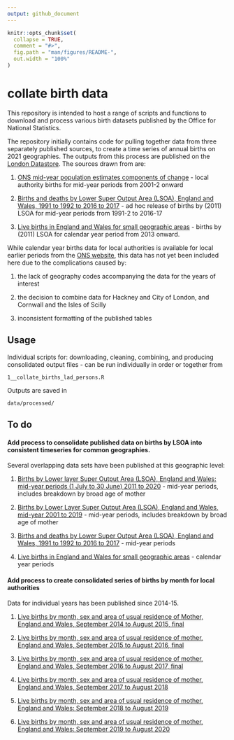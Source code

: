 ```yaml
---
output: github_document
---
```


<!-- README.md is generated from README.Rmd. Please edit that file -->

```r
knitr::opts_chunk$set(
  collapse = TRUE,
  comment = "#>",
  fig.path = "man/figures/README-",
  out.width = "100%"
)
```

# collate birth data

<!-- badges: start -->
<!-- badges: end -->

This repository is intended to host a range of scripts and functions to download and process various birth datasets published by the Office for National Statistics.   

The repository initially contains code for pulling together data from three separately published sources, to create a time series of annual births on 2021 geographies. The outputs from this process are published on the [London Datastore](https://data.london.gov.uk/dataset/annual-birth-series). The sources drawn from are:

1. [ONS mid-year population estimates components of change](https://www.ons.gov.uk/peoplepopulationandcommunity/populationandmigration/populationestimates/datasets/populationestimatesforukenglandandwalesscotlandandnorthernireland) - local authority births for mid-year periods from 2001-2 onward

2. [Births and deaths by Lower Super Output Area (LSOA), England and Wales, 1991 to 1992 to 2016 to 2017](https://www.ons.gov.uk/peoplepopulationandcommunity/birthsdeathsandmarriages/deaths/adhocs/009628birthsanddeathsbylowersuperoutputarealsoaenglandandwales1991to1992to2016to2017) - ad hoc release of births by (2011) LSOA for mid-year periods from 1991-2 to 2016-17

3. [Live births in England and Wales for small geographic areas](https://www.nomisweb.co.uk/query/construct/summary.asp?mode=construct&version=0&dataset=206) - births by (2011) LSOA for calendar year period from 2013 onward.

While calendar year births data for local authorities is available for local earlier periods from the [ONS website](https://www.ons.gov.uk/peoplepopulationandcommunity/birthsdeathsandmarriages/livebirths/datasets/birthsummarytables), this data has not yet been included here due to the complications caused by:

1. the lack of geography codes accompanying the data for the years of interest

2. the decision to combine data for Hackney and City of London, and Cornwall and the Isles of Scilly

3. inconsistent formatting of the published tables


## Usage
Individual scripts for: downloading, cleaning, combining, and producing consolidated output files - can be run individually in order or together from
```
1__collate_births_lad_persons.R
```
Outputs are saved in 
```
data/processed/
```

## To do

#### Add process to consolidate published data on births by LSOA into consistent timeseries for common geographies.

Several overlapping data sets have been published at this geographic level:

1. [Births by Lower layer Super Output Area (LSOA), England and Wales: mid-year periods (1 July to 30 June) 2011 to 2020](https://www.ons.gov.uk/peoplepopulationandcommunity/birthsdeathsandmarriages/livebirths/adhocs/14318birthsbylowerlayersuperoutputarealsoaenglandandwalesmidyearperiods1julyto30june2011to2020) - mid-year periods, includes breakdown by broad age of mother

2. [Births by Lower Layer Super Output Area (LSOA), England and Wales, mid-year 2001 to 2019](https://www.ons.gov.uk/peoplepopulationandcommunity/birthsdeathsandmarriages/livebirths/adhocs/12627birthsbylowerlayersuperoutputarealsoaenglandandwalesmidyear2001to2019) - mid-year periods, includes breakdown by broad age of mother

3. [Births and deaths by Lower Super Output Area (LSOA), England and Wales, 1991 to 1992 to 2016 to 2017](https://www.ons.gov.uk/peoplepopulationandcommunity/birthsdeathsandmarriages/deaths/adhocs/009628birthsanddeathsbylowersuperoutputarealsoaenglandandwales1991to1992to2016to2017) - mid-year periods

4. [Live births in England and Wales for small geographic areas](https://www.nomisweb.co.uk/query/construct/summary.asp?mode=construct&version=0&dataset=206) - calendar year periods

#### Add process to create consolidated series of births by month for local authorities

Data for individual years has been published since 2014-15.   

1. [Live births by month, sex and area of usual residence of Mother, England and Wales, September 2014 to August 2015, final](https://www.ons.gov.uk/peoplepopulationandcommunity/birthsdeathsandmarriages/livebirths/adhocs/006871livebirthsbymonthsexandareaofusualresidenceofmotherenglandandwalesseptember2014toaugust2015)

1. [Live births by month, sex and area of usual residence of mother, England and Wales, September 2015 to August 2016, final](https://www.ons.gov.uk/peoplepopulationandcommunity/birthsdeathsandmarriages/livebirths/adhocs/008449livebirthsbymonthsexandareaofusualresidenceofmotherenglandandwalesseptember2015toaugust2016)

2. [Live births by month, sex and area of usual residence of mother, England and Wales, September 2016 to August 2017, final](https://www.ons.gov.uk/peoplepopulationandcommunity/birthsdeathsandmarriages/livebirths/adhocs/009923livebirthsbymonthsexandareaofusualresidenceofmotherenglandandwalesseptember2016toaugust2017final)

3. [Live births by month, sex and area of usual residence of mother, England and Wales, September 2017 to August 2018](https://www.ons.gov.uk/peoplepopulationandcommunity/birthsdeathsandmarriages/livebirths/adhocs/11467livebirthsbymonthsexandareaofusualresidenceofmotherenglandandwalesseptember2017toaugust2018)

4. [Live births by month, sex and area of usual residence of mother, England and Wales: September 2018 to August 2019](https://www.ons.gov.uk/peoplepopulationandcommunity/birthsdeathsandmarriages/livebirths/adhocs/13050livebirthsbymonthsexandareaofusualresidenceofmotherenglandandwalesseptember2018toaugust2019)

5. [Live births by month, sex and area of usual residence of mother, England and Wales: September 2019 to August 2020](https://www.ons.gov.uk/peoplepopulationandcommunity/birthsdeathsandmarriages/livebirths/adhocs/14756livebirthsbymonthsexandareaofusualresidenceofmotherenglandandwalesseptember2019toaugust2020)
